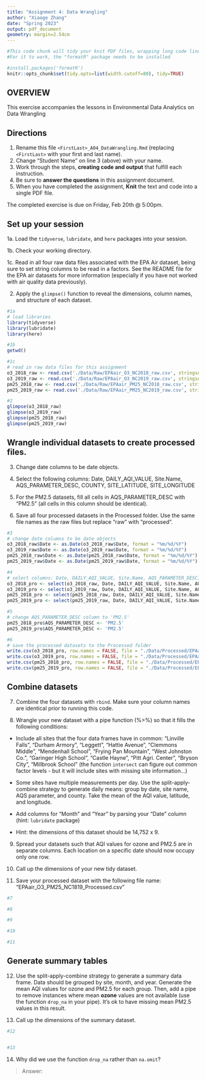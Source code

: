```yaml
---
title: "Assignment 4: Data Wrangling"
author: "Xiaoge Zhang"
date: "Spring 2023"
output: pdf_document
geometry: margin=2.54cm
---
```


```r
#This code chunk will tidy your knit PDF files, wrapping long code lines
#For it to work, the "formatR" package needs to be installed

#install.packages('formatR')
knitr::opts_chunk$set(tidy.opts=list(width.cutoff=80), tidy=TRUE)
```


## OVERVIEW

This exercise accompanies the lessons in Environmental Data Analytics on Data Wrangling 

## Directions

1.  Rename this file `<FirstLast>_A04_DataWrangling.Rmd` (replacing `<FirstLast>` with your first and last name).
2. Change "Student Name" on line 3 (above) with your name.
3. Work through the steps, **creating code and output** that fulfill each instruction.
4. Be sure to **answer the questions** in this assignment document.
5. When you have completed the assignment, **Knit** the text and code into a single PDF file.

The completed exercise is due on Friday, Feb 20th @ 5:00pm.

## Set up your session 

1a. Load the `tidyverse`,  `lubridate`, and `here` packages into your session.

1b. Check your working directory.

1c. Read in all four raw data files associated with the EPA Air dataset, being sure to set string columns to be read in a factors. See the README file for the EPA air datasets for more information (especially if you have not worked with air quality data previously). 

2. Apply the `glimpse()` function to reveal the dimensions, column names, and structure of each dataset. 

```r
#1a 
# load libraries
library(tidyverse)
library(lubridate)
library(here)

#1b 
getwd()

#1c 
# read in raw data files for this assignment
o3_2018_raw <- read.csv('./Data/Raw/EPAair_O3_NC2018_raw.csv', stringsAsFactors = TRUE)
o3_2019_raw <- read.csv('./Data/Raw/EPAair_O3_NC2019_raw.csv', stringsAsFactors = TRUE)
pm25_2018_raw <- read.csv('./Data/Raw/EPAair_PM25_NC2018_raw.csv', stringsAsFactors = TRUE)
pm25_2019_raw <- read.csv('./Data/Raw/EPAair_PM25_NC2019_raw.csv', stringsAsFactors = TRUE)

#2 
glimpse(o3_2018_raw)
glimpse(o3_2019_raw)
glimpse(pm25_2018_raw)
glimpse(pm25_2019_raw)

```


## Wrangle individual datasets to create processed files.

3. Change date columns to be date objects.

4. Select the following columns: Date, DAILY_AQI_VALUE, Site.Name, AQS_PARAMETER_DESC, COUNTY, SITE_LATITUDE, SITE_LONGITUDE

5. For the PM2.5 datasets, fill all cells in AQS_PARAMETER_DESC with "PM2.5" (all cells in this column should be identical).

6. Save all four processed datasets in the Processed folder. Use the same file names as the raw files but replace "raw" with "processed".

```r
#3
# change date columns to be date objects
o3_2018_raw$Date <- as.Date(o3_2018_raw$Date, format = "%m/%d/%Y")
o3_2019_raw$Date <- as.Date(o3_2019_raw$Date, format = "%m/%d/%Y")
pm25_2018_raw$Date <- as.Date(pm25_2018_raw$Date, format = "%m/%d/%Y")
pm25_2019_raw$Date <- as.Date(pm25_2019_raw$Date, format = "%m/%d/%Y")

#4
# select columns: Date, DAILY_AQI_VALUE, Site.Name, AQS_PARAMETER_DESC, COUNTY, SITE_LATITUDE, SITE_LONGITUDE
o3_2018_pro <- select(o3_2018_raw, Date, DAILY_AQI_VALUE, Site.Name, AQS_PARAMETER_DESC, COUNTY, SITE_LATITUDE, SITE_LONGITUDE)
o3_2019_pro <- select(o3_2019_raw, Date, DAILY_AQI_VALUE, Site.Name, AQS_PARAMETER_DESC, COUNTY, SITE_LATITUDE, SITE_LONGITUDE)
pm25_2018_pro <- select(pm25_2018_raw, Date, DAILY_AQI_VALUE, Site.Name, AQS_PARAMETER_DESC, COUNTY, SITE_LATITUDE, SITE_LONGITUDE)
pm25_2019_pro <- select(pm25_2019_raw, Date, DAILY_AQI_VALUE, Site.Name, AQS_PARAMETER_DESC, COUNTY, SITE_LATITUDE, SITE_LONGITUDE)

#5
# change AQS_PARAMETER_DESC column to 'PM2.5'
pm25_2018_pro$AQS_PARAMETER_DESC <- 'PM2.5'
pm25_2019_pro$AQS_PARAMETER_DESC <- 'PM2.5'

#6
# save the processed datasets to the Processed folder
write.csv(o3_2018_pro, row.names = FALSE, file = "./Data/Processed/EPAair_O3_NC2018_processed.csv")
write.csv(o3_2019_pro, row.names = FALSE, file = "./Data/Processed/EPAair_O3_NC2019_processed.csv")
write.csv(pm25_2018_pro, row.names = FALSE, file = "./Data/Processed/EPAair_PM25_NC2018_processed.csv")
write.csv(pm25_2019_pro, row.names = FALSE, file = "./Data/Processed/EPAair_PM25_NC2019_processed.csv")

```


## Combine datasets

7. Combine the four datasets with `rbind`. Make sure your column names are identical prior to running this code.

8. Wrangle your new dataset with a pipe function (%>%) so that it fills the following conditions: 

  * Include all sites that the four data frames have in common: "Linville Falls", "Durham Armory", "Leggett", "Hattie Avenue", "Clemmons Middle", "Mendenhall School", "Frying Pan Mountain", "West Johnston Co.", "Garinger High School", "Castle Hayne", "Pitt Agri. Center", "Bryson City", "Millbrook School" (the function `intersect` can figure out common factor levels - but it will include sites with missing site information...) 

  * Some sites have multiple measurements per day. Use the split-apply-combine strategy to generate daily means: group by date, site name, AQS parameter, and county. Take the mean of the AQI value, latitude, and longitude.
  
  * Add columns for "Month" and "Year" by parsing your "Date" column (hint: `lubridate` package)
  
  * Hint: the dimensions of this dataset should be 14,752 x 9.

9. Spread your datasets such that AQI values for ozone and PM2.5 are in separate columns. Each location on a specific date should now occupy only one row.

10. Call up the dimensions of your new tidy dataset.

11. Save your processed dataset with the following file name: "EPAair_O3_PM25_NC1819_Processed.csv"

```r
#7 

#8 

#9

#10

#11

```


## Generate summary tables

12. Use the split-apply-combine strategy to generate a summary data frame. Data should be grouped by site, month, and year. Generate the mean AQI values for ozone and PM2.5 for each group. Then, add a pipe to remove instances where mean **ozone** values are not available (use the function `drop_na` in your pipe). It's ok to have missing mean PM2.5 values in this result. 

13. Call up the dimensions of the summary dataset.

```r

#12


#13


```

14. Why did we use the function `drop_na` rather than `na.omit`?

> Answer: 
